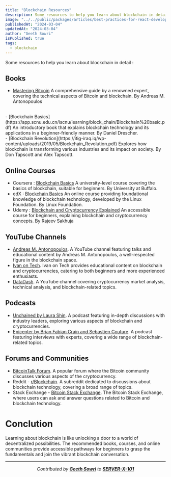 ```yaml
---
title: "Blockchain Resources"
description: Some resources to help you learn about blockchain in detail.
image: "../../public/packages/articles/best-practices-for-react-development-with-tailwind-css/featured.png"
publishedAt: "2024-03-04"
updatedAt: "2024-03-04"
author: "Geeth Sowri"
isPublished: true
tags:
  - blockchain
---
```


<DropCap>
Some resources to help you learn about blockchain in detail :
</DropCap>

## Books

- [Mastering Bitcoin](https://unglueit-files.s3.amazonaws.com/ebf/05db7df4f31840f0a873d6ea14dcc28d.pdf) A comprehensive guide by a renowned expert, covering the technical aspects of Bitcoin and blockchain. By Andreas M. Antonopoulos 
<br/>
- [Blockchain Basics](https://app.scnu.edu.cn/iscnu/learning/block_chain/Blockchain%20basic.pdf) An introductory book that explains blockchain technology and its applications in a beginner-friendly manner. By Daniel Drescher.
<br/>
- [Blockchain Revolution](https://itig-iraq.iq/wp-content/uploads/2019/05/Blockchain_Revolution.pdf) Explores how blockchain is transforming various industries and its impact on society. By Don Tapscott and Alex Tapscott.

## Online Courses

- Coursera : [Blockchain Basics](https://www.coursera.org/learn/blockchain-basics) A university-level course covering the basics of blockchain, suitable for beginners. By University at Buffalo.
- edX : [Blockchain Basics](https://www.edx.org/learn/blockchain/the-linux-foundation-blockchain-understanding-its-uses-and-implications) An online course providing foundational knowledge of blockchain technology, developed by the Linux Foundation. By Linux Foundation.
- Udemy : [Blockchain and Cryptocurrency Explained](https://www.udemy.com/course/introduction-to-cryptocurrencies/) An accessible course for beginners, explaining blockchain and cryptocurrency concepts. By Rajeev Sakhuja

## YouTube Channels

- [Andreas M. Antonopoulos](https://www.youtube.com/@aantonop/featured). A YouTube channel featuring talks and educational content by Andreas M. Antonopoulos, a well-respected figure in the blockchain space.
- [Ivan on Tech](https://www.youtube.com/@IvanOnTech). Ivan on Tech provides educational content on blockchain and cryptocurrencies, catering to both beginners and more experienced enthusiasts.
- [DataDash](https://www.youtube.com/@DataDash). A YouTube channel covering cryptocurrency market analysis, technical analysis, and blockchain-related topics.

## Podcasts

- [Unchained by Laura Shin](https://www.youtube.com/@UnchainedCrypto/videos). A podcast featuring in-depth discussions with industry leaders, exploring various aspects of blockchain and cryptocurrencies.
- [Epicenter by Brian Fabian Crain and Sebastien Couture](https://www.youtube.com/@epicenterbtc/videos). A podcast featuring interviews with experts, covering a wide range of blockchain-related topics.

## Forums and Communities

- [BitcoinTalk Forum](https://bitcointalk.org/). A popular forum where the Bitcoin community discusses various aspects of the cryptocurrency.
- Reddit - [r/Blockchain](https://www.reddit.com/r/CryptoCurrency/). A subreddit dedicated to discussions about blockchain technology, covering a broad range of topics.
- Stack Exchange - [Bitcoin Stack Exchange](https://bitcoin.stackexchange.com/). The Bitcoin Stack Exchange, where users can ask and answer questions related to Bitcoin and blockchain technology.

# Conclution

Learning about blockchain is like unlocking a door to a world of decentralized possibilities. The recommended books, courses, and online communities provide accessible pathways for beginners to grasp the fundamentals and join the vibrant blockchain conversation.

<div align="center">

---

*Contributed by <a href="https://github.com/geethsowri">**Geeth Sowri**</a> to <a href="https://github.com/SERVER-X-101">**SERVER-X-101**</a>*

</div>
